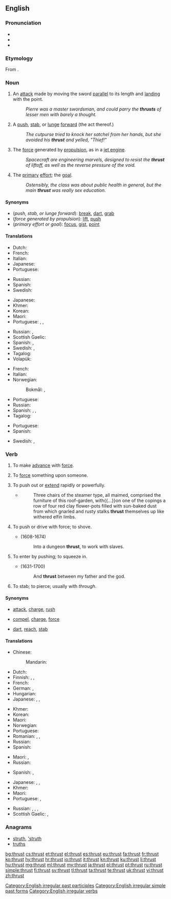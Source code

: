 ==English==
{{wikipedia|dab=Thrust (disambiguation)|Thrust}}

===Pronunciation===
* {{IPA|/θɹʌst/|lang=en}}
* {{audio|En-us-thrust.ogg|Audio (US)|lang=en}}
* {{rhymes|ʌst|lang=en}}

===Etymology===
From {{etyl|non|en}} {{m|non|þrysta}}.

===Noun===
{{en-noun}}

# {{label|en|fencing}} An [[attack]] made by moving the sword [[parallel]] to its length and [[land]]ing with the point.
#: ''Pierre was a master swordsman, and could parry the '''thrusts''' of lesser men with barely a thought.''
# A [[push]], [[stab]], or [[lunge]] [[forward]] (the act thereof.)
#: ''The cutpurse tried to knock her satchel from her hands, but she avoided his '''thrust''' and yelled, "Thief!"''
# The [[force]] generated by [[propulsion]], as in a [[jet engine]].
#: ''Spacecraft are engineering marvels, designed to resist the '''thrust''' of liftoff, as well as the reverse pressure of the void.''
# {{label|en|figuratively}} The [[primary]] [[effort]]; the [[goal]].
#: ''Ostensibly, the class was about public health in general, but the main '''thrust''' was really sex education.''

====Synonyms====
* (''push, stab, or lunge forward''): [[break]], [[dart]], [[grab]]
* (''force generated by propulsion''): [[lift]], [[push]]
* (''primary effort or goal''): [[focus]], [[gist]], [[point]]

====Translations====
{{trans-top|an attack with a sword}}
* Dutch: {{t+|nl|steek|m}}
* French: {{t+|fr|estocade|f}}
* Italian: {{t+|it|stoccata}}
* Japanese: {{t|ja|突き|tr=つき、tsuki|sc=Jpan}}
* Portuguese: {{t|pt|estocada|f}}
{{trans-mid}}
* Russian: {{t+|ru|уко́л|m}}
* Spanish: {{t+|es|estocada|f}}
* Swedish: {{t+|sv|stöt}}
{{trans-bottom}}

{{trans-top|a lunge forward}}
* Japanese: {{t|ja|突き|tr=tsuki}}
* Khmer: {{t|km|ដំណើរហក់|tr=dɑm naəhɑk|sc=Khmr}}
* Korean: {{t-needed|ko}}
* Maori: {{t|mi|pūmuka}}
* Portuguese: {{t+|pt|impulso|m}}, {{t+|pt|ímpeto|m}}, {{t+|pt|ataque|m}}
{{trans-mid}}
* Russian: {{t+|ru|вы́пад|m}}, {{t+|ru|уда́р|m}}
* Scottish Gaelic: {{t|gd|sparradh|m}}
* Spanish: {{t+|es|empuje|m}}, {{t+|es|envión|m}}
* Swedish: {{t+|sv|anfall}}, {{t|sv|framstöt}}
* Tagalog: {{t+|tl|sikad}}
* Volapük: {{t-needed|vo}}
{{trans-bottom}}

{{trans-top|force due to propulsion}}
* French: {{t+|fr|poussée}}
* Italian: {{t+|it|spinta|f}}
* Norwegian:
*: Bokmål: {{t|nb|skyvekraft|m|f}}, {{t|nb|thrust|m}}
{{trans-mid}}
* Portuguese: {{t+|pt|impulso|m}}
* Russian: {{t+|ru|тя́га|f}}
* Spanish: {{t+|es|empuje|m}}, {{t+|es|envión|m}}, {{t+|es|impulso|m}}
* Tagalog: {{t+|tl|sikad}}
{{trans-bottom}}

{{trans-top|(figurative) primary effort}}
* Portuguese: {{t+|pt|ênfase|f}}
* Spanish: {{t+|es|énfasis|m}}
{{trans-mid}}
* Swedish: {{t+|sv|syfte}}, {{t+|sv|mål}}
{{trans-bottom}}

===Verb===
{{en-verb|thrusts|thrusting|thrust|past2=thrusted}}

# {{lb|en|intransitive}} To make [[advance]] with [[force#Noun|force]].
#: {{ux|en|We '''thrust''' at the enemy with our forces.}}
# {{lb|en|transitive}} To [[force#Verb|force]] something upon someone.
#: {{ux|en|I asked her not to '''thrust''' the responsibility on me.}}
# {{lb|en|transitive}} To push out or [[extend]] rapidly or powerfully.
#: {{ux|en|He '''thrust''' his arm into the icy stream and grabbed a wriggling fish, astounding the observers.}}
#* {{RQ:Vance Nobody|I}}
#*: Three chairs of the steamer type, all maimed, comprised the furniture of this roof-garden, with{{...}}on one of the copings a row of four red clay flower-pots filled with sun-baked dust from which gnarled and rusty stalks '''thrust''' themselves up like withered elfin limbs.
# {{lb|en|transitive}} To push or drive with force; to shove.
#: {{ux|en|to '''thrust''' anything with the hand or foot, or with an instrument}}
#* {{w|John Milton}} (1608-1674)
#*: Into a dungeon '''thrust''', to work with slaves.
# {{lb|en|intransitive}} To enter by pushing; to squeeze in.
#* {{w|John Dryden}} (1631-1700)
#*: And '''thrust''' between my father and the god.
# To stab; to pierce; usually with ''through''.

====Synonyms====
* {{sense|advance with force}} [[attack]], [[charge]], [[rush]]
* {{sense|force upon someone}} [[compel]], [[charge]], [[force]]
* {{sense|push out or extend rapidly and powerfully}} [[dart]], [[reach]], [[stab]]

====Translations====
{{trans-top|make an advance with force}}
* Chinese:
*: Mandarin: {{t+|cmn|推力|tr=tuīlì|sc=Hani}}
* Dutch: {{t|nl|vooruitstuwen}}
* Finnish: {{t+|fi|työntää}}, {{t+|fi|sysätä}}, {{t+|fi|iskeä}}
* French: {{t+|fr|propulser}}
* German: {{t+|de|schieben}}, {{t+|de|stoßen}}
* Hungarian: {{t+|hu|taszít}}
* Japanese: {{t+|ja|押す|tr=おす, osu|sc=Jpan}}, {{t+|ja|突く|tr=つく, tsuku|sc=Jpan}}, {{t+|ja|刺す|tr=さす, sasu|sc=Jpan}}
{{trans-mid}}
* Khmer: {{t|km|រុញច្រាន|tr=ruɲ craan|sc=Khmr}}
* Korean: {{t+|ko|돌격|tr=dolgyeok-hada|alt=돌격하다}}
* Maori: {{t|mi|whakaete}}
* Norwegian: {{t|no|støt}}
* Portuguese: {{t+|pt|empurrar}}
* Romanian: {{t+|ro|împinge}}, {{t+|ro|buși}}, {{t+|ro|împunge}}
* Russian: {{t+|ru|наступа́ть|impf}}
* Spanish: {{t+|es|propulsar}}
{{trans-bottom}}

{{trans-top|force something upon someone}}
* Maori: {{t|mi|whātoro}}, {{t|mi|whakatoro}}
* Russian: {{t+|ru|навя́зывать|impf}}
{{trans-mid}}
* Spanish: {{t+|es|asestar}}, {{t+|es|forzar}}
{{trans-bottom}}

{{trans-top|push out or extend rapidly or powerfully}}
* Japanese: {{t+|ja|押す|tr=おす, osu|sc=Jpan}}, {{t+|ja|突く|tr=つく, tsuku|sc=Jpan}}, {{t+|ja|刺す|tr=さす, sasu|sc=Jpan}}
* Khmer: {{t|km|រុញច្រាន|tr=ruɲ craan|sc=Khmr}}
* Maori: {{t|mi|torohaki}}
* Portuguese: {{t+|pt|esticar}}, {{t+|pt|estender}}
{{trans-mid}}
* Russian: {{t+|ru|пиха́ть|impf}}, {{t+|ru|пихну́ть|pf}}, {{t+|ru|толка́ть|impf}}, {{t+|ru|толкну́ть|pf}}
* Scottish Gaelic: {{t|gd|stob}}, {{t|gd|buail}}
{{trans-bottom}}

===Anagrams===
* [[struth#English|struth]], [['struth#English|'struth]]
* [[truths#English|truths]]

[[Category:English irregular past participles]]
[[Category:English irregular simple past forms]]
[[Category:English irregular verbs]]

[[bg:thrust]]
[[cs:thrust]]
[[et:thrust]]
[[el:thrust]]
[[es:thrust]]
[[eu:thrust]]
[[fa:thrust]]
[[fr:thrust]]
[[ko:thrust]]
[[hy:thrust]]
[[hr:thrust]]
[[io:thrust]]
[[it:thrust]]
[[kn:thrust]]
[[ku:thrust]]
[[li:thrust]]
[[hu:thrust]]
[[mg:thrust]]
[[ml:thrust]]
[[my:thrust]]
[[ja:thrust]]
[[pl:thrust]]
[[pt:thrust]]
[[ru:thrust]]
[[simple:thrust]]
[[fi:thrust]]
[[sv:thrust]]
[[tl:thrust]]
[[ta:thrust]]
[[te:thrust]]
[[uk:thrust]]
[[vi:thrust]]
[[zh:thrust]]